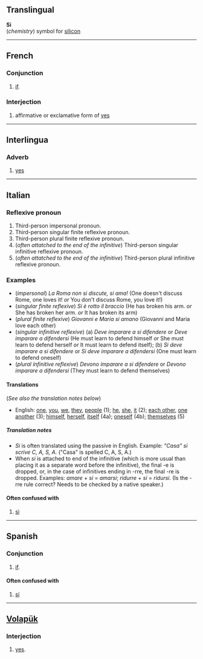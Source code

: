 ==Translingual==
'''Si'''<br>(''chemistry'') symbol for [[silicon]]

----
==French==
===Conjunction===
# [[if]].

===Interjection===
# affirmative or exclamative form of [[yes]]

----
==Interlingua==
===Adverb===
# [[yes]]

----
==Italian==
===Reflexive pronoun===
#Third-person impersonal pronoun.
#Third-person singular finite reflexive pronoun.
#Third-person plural finite reflexive pronoun.
#(''often attatched to the end of the infinitive'') Third-person singular infinitive reflexive pronoun.
#(''often attatched to the end of the infinitive'') Third-person plural infinitive reflexive pronoun.

===Examples===
*(''impersonal'') ''La Roma non si discute, si ama!'' (One doesn't discuss Rome, one loves it! ''or'' You don't discuss Rome, you love it!)
*(''singular finite reflexive'') ''Si è rotto il braccio'' (He has broken his arm. ''or'' She has broken her arm. ''or'' It has broken its arm)
*(''plural finite reflexive'') ''Giovanni e Maria si amano'' (Giovanni and Maria love each other)
*(''singular infinitive reflexive'') (a) ''Deve imparare a si difendere'' or ''Deve imparare a difendersi'' (He must learn to defend himself ''or'' She must learn to defend herself ''or'' It must learn to defend itself); (b) ''Si deve imparare a si difendere'' or ''Si deve imparare a difendersi'' (One must learn to defend oneself)
*(''plural infinitive reflexive'') ''Devono imparare a si difendere'' or ''Devono imparare a difendersi'' (They must learn to defend themselves)

====Translations====
(''See also the translation notes below'')

*English: [[one]], [[you]], [[we]], [[they]], [[people]] (1); [[he]], [[she]], [[it]] (2); [[each other]], [[one another]] (3); [[himself]], [[herself]], [[itself]] (4a); [[oneself]] (4b); [[themselves]] (5)

=====Translation notes=====
*''Si'' is often translated using the passive in English.  Example: ''"Casa" si scrive C, A, S, A.'' ("Casa" is spelled C, A, S, A.)
*When ''si'' is attached to end of the infinitive (which is more usual than placing it as a separate word before the infinitive), the final -e is dropped, or, in the case of infinitives ending in -rre, the final -re is dropped.  Examples: ''amare'' + ''si'' = ''amarsi''; ''ridurre'' + ''si'' = ''ridursi''.  (Is the -rre rule correct?  Needs to be checked by a native speaker.)

====Often confused with====
# [[sì#Italian|sì]]

----
==Spanish==
===Conjunction===
# [[if]].

====Often confused with====
# [[sí#Spanish|sí]]

----
==[[Volapük]]==
===Interjection===
# [[yes]].